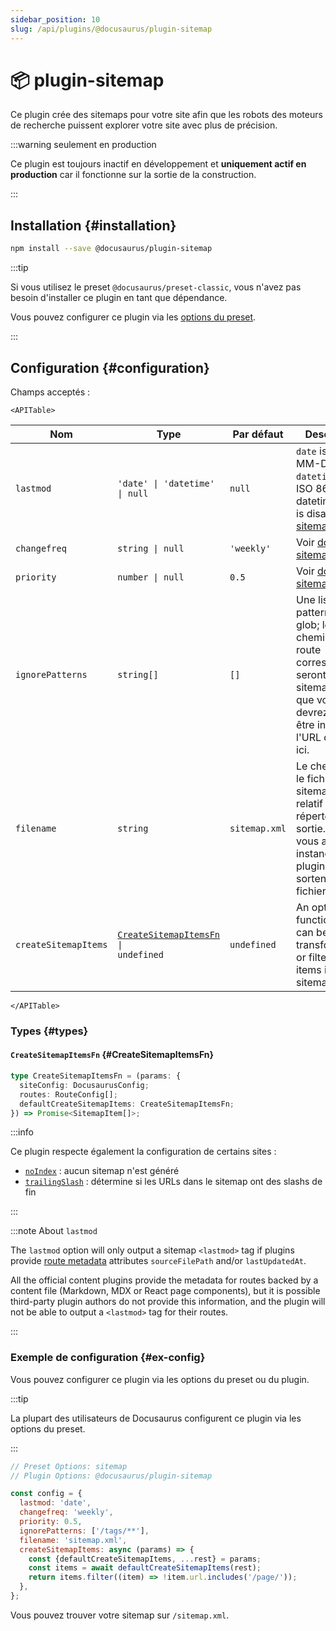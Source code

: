 ```yaml
---
sidebar_position: 10
slug: /api/plugins/@docusaurus/plugin-sitemap
---
```


# 📦 plugin-sitemap


Ce plugin crée des sitemaps pour votre site afin que les robots des moteurs de recherche puissent explorer votre site avec plus de précision.

:::warning seulement en production

Ce plugin est toujours inactif en développement et **uniquement actif en production** car il fonctionne sur la sortie de la construction.

:::

## Installation {#installation}

```bash npm2yarn
npm install --save @docusaurus/plugin-sitemap
```

:::tip

Si vous utilisez le preset `@docusaurus/preset-classic`, vous n'avez pas besoin d'installer ce plugin en tant que dépendance.

Vous pouvez configurer ce plugin via les [options du preset](../../using-plugins.mdx#docusauruspreset-classic).

:::

## Configuration {#configuration}

Champs acceptés :

```mdx-code-block
<APITable>
```

| Nom                  | Type                                                                    | Par défaut    | Description                                                                                                                                                |
| -------------------- | ----------------------------------------------------------------------- | ------------- | ---------------------------------------------------------------------------------------------------------------------------------------------------------- |
| `lastmod`            | `'date' \| 'datetime' \| null`                                          | `null`        | `date` is YYYY-MM-DD. `datetime` is a ISO 8601 datetime. `null` is disabled. See [sitemap docs](https://www.sitemaps.org/protocol.html#xmlTagDefinitions). |
| `changefreq`         | `string \| null`                                                        | `'weekly'`    | Voir [docs sitemap](https://www.sitemaps.org/protocol.html#xmlTagDefinitions)                                                                              |
| `priority`           | `number \| null`                                                        | `0.5`         | Voir [docs sitemap](https://www.sitemaps.org/protocol.html#xmlTagDefinitions)                                                                              |
| `ignorePatterns`     | `string[]`                                                              | `[]`          | Une liste de patterns de glob; les chemins de route correspondants seront filtrés du sitemap. Notez que vous devrez peut-être inclure l'URL de base ici.   |
| `filename`           | `string`                                                                | `sitemap.xml` | Le chemin vers le fichier sitemap créé, relatif au répertoire de sortie. Utile si vous avez deux instances de plugin qui sortent deux fichiers.            |
| `createSitemapItems` | <code>[CreateSitemapItemsFn](#CreateSitemapItemsFn) \| undefined</code> | `undefined`   | An optional function which can be used to transform and / or filter the items in the sitemap.                                                              |

```mdx-code-block
</APITable>
```

### Types {#types}

#### `CreateSitemapItemsFn` {#CreateSitemapItemsFn}

```ts
type CreateSitemapItemsFn = (params: {
  siteConfig: DocusaurusConfig;
  routes: RouteConfig[];
  defaultCreateSitemapItems: CreateSitemapItemsFn;
}) => Promise<SitemapItem[]>;
```

:::info

Ce plugin respecte également la configuration de certains sites :

- [`noIndex`](../docusaurus.config.js.mdx#noIndex) : aucun sitemap n'est généré
- [`trailingSlash`](../docusaurus.config.js.mdx#trailingSlash) : détermine si les URLs dans le sitemap ont des slashs de fin

:::

:::note About `lastmod`

The `lastmod` option will only output a sitemap `<lastmod>` tag if plugins provide [route metadata](../plugin-methods/lifecycle-apis.mdx#addRoute) attributes `sourceFilePath` and/or `lastUpdatedAt`.

All the official content plugins provide the metadata for routes backed by a content file (Markdown, MDX or React page components), but it is possible third-party plugin authors do not provide this information, and the plugin will not be able to output a `<lastmod>` tag for their routes.

:::

### Exemple de configuration {#ex-config}

Vous pouvez configurer ce plugin via les options du preset ou du plugin.

:::tip

La plupart des utilisateurs de Docusaurus configurent ce plugin via les options du preset.

:::

```js config-tabs
// Preset Options: sitemap
// Plugin Options: @docusaurus/plugin-sitemap

const config = {
  lastmod: 'date',
  changefreq: 'weekly',
  priority: 0.5,
  ignorePatterns: ['/tags/**'],
  filename: 'sitemap.xml',
  createSitemapItems: async (params) => {
    const {defaultCreateSitemapItems, ...rest} = params;
    const items = await defaultCreateSitemapItems(rest);
    return items.filter((item) => !item.url.includes('/page/'));
  },
};
```

Vous pouvez trouver votre sitemap sur `/sitemap.xml`.
